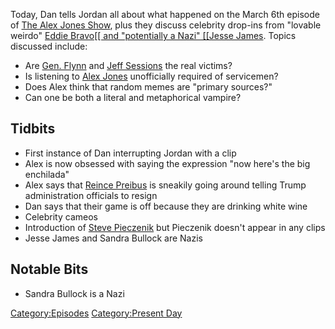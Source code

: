 {{Episode
    | title           = March 6 & Celebrity Cameos
    | caption         = [https://knowledgefight.libsyn.com/knowledge-fight-march-6-celebrity-cameos Listen to this episode on Libsyn]
    | episodeNumber   = 20
    | length          = 02:16:19
    | airDate         = March 13, 2017
    | coverageDate    = March 6, 2017
    | episodeType     = [[:Category:Present Day|Present Day]]
    | appearance      = [[Reince Priebus]], [[Jeff Sessions]], [[Matt Drudge]], [[Eddie Bravo]], [[Jesse James]], [[Sandra Bullock]], [[Steve Pieczenik‏‎]]
    | beverage        = white wine
    | oocDrop         = Now here's the big enchilada
    | previousEpisode = [[19: March 3, 2017]]
    | nextEpisode     = [[21: March 9, 2017]]
}}

{{Stub}}

Today, Dan tells Jordan all about what happened on the March 6th episode of [[The Alex Jones Show]], plus they discuss celebrity drop-ins from "lovable weirdo" [[Eddie Bravo[[ and "potentially a Nazi" [[Jesse James]].  Topics discussed include:

*Are [[Gen. Flynn]] and [[Jeff Sessions]] the real victims?
*Is listening to [[Alex Jones]] unofficially required of servicemen?
*Does Alex think that random memes are "primary sources?"
*Can one be both a literal and metaphorical vampire?

==Tidbits==

*First instance of Dan interrupting Jordan with a clip
*Alex is now obsessed with saying the expression "now here's the big enchilada"
*Alex says that [[Reince Preibus]] is sneakily going around telling Trump administration officials to resign
*Dan says that their game is off because they are drinking white wine
*Celebrity cameos
*Introduction of [[Steve Pieczenik‏‎]] but Pieczenik‏‎ doesn't appear in any clips
*Jesse James and Sandra Bullock are Nazis

==Notable Bits==

*Sandra Bullock is a Nazi

[[Category:Episodes]]
[[Category:Present Day]]
